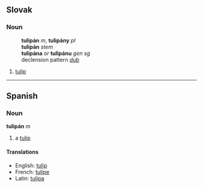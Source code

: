 == Slovak ==
=== Noun ===
:'''tulipán''' ''m'', '''tulipány''' ''pl''
:'''tulipán''' ''stem''
:'''tulipána''' ''or'' '''tulipánu''' ''gen sg''
:declension pattern ''[[Slovak declension pattern dub|dub]]''
# [[tulip]]
----
==Spanish==
===Noun===
'''tulipán''' ''m''

# a [[tulip]]

====Translations====
*English: [[tulip]]
*French: [[tulipe]]
*Latin: [[tulipa]]